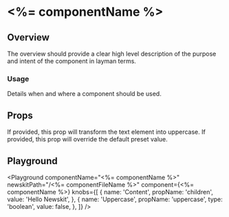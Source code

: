 


# <%= componentName %>

## Overview

The overview should provide a clear high level description of the purpose and intent of the component in layman terms.

### Usage
Details when and where a component should be used.


## Props

<LegacyBlock marginTop="sizing040">
  <Prop name="uppercase" type="boolean">
    If provided, this prop will transform the text element into uppercase.
  </Prop>
    <Prop name="overrides" type="object">
    If provided, this prop will  override the default preset value.
  </Prop>
  
</LegacyBlock>

## Playground

<Playground
  componentName="<%= componentName %>"
  newskitPath="/<%= componentFileName %>"
  component={<%= componentName %>}
  knobs={[
    {
      name: 'Content',
      propName: 'children',
      value: 'Hello Newskit',
    },
    {
      name: 'Uppercase',
      propName: 'uppercase',
      type: 'boolean',
      value: false,
    },
  ]}
/>
